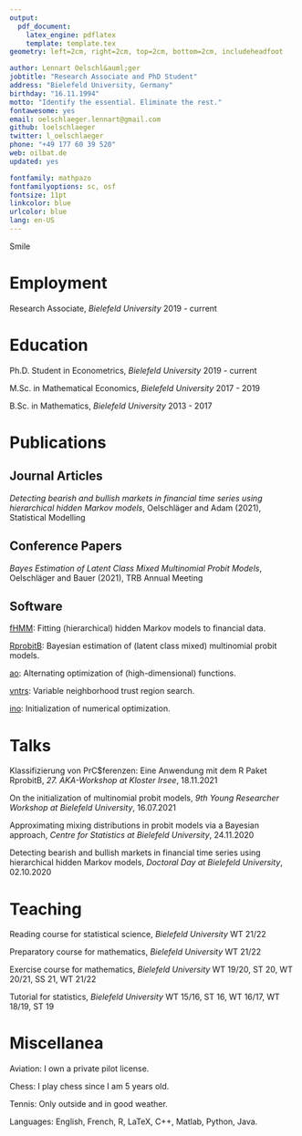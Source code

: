 ```yaml
---
output: 
  pdf_document:
    latex_engine: pdflatex
    template: template.tex
geometry: left=2cm, right=2cm, top=2cm, bottom=2cm, includeheadfoot

author: Lennart Oelschl&auml;ger
jobtitle: "Research Associate and PhD Student"
address: "Bielefeld University, Germany"
birthday: "16.11.1994"
motto: "Identify the essential. Eliminate the rest."
fontawesome: yes
email: oelschlaeger.lennart@gmail.com
github: loelschlaeger
twitter: l_oelschlaeger
phone: "+49 177 60 39 520"
web: oilbat.de
updated: yes

fontfamily: mathpazo
fontfamilyoptions: sc, osf
fontsize: 11pt
linkcolor: blue
urlcolor: blue
lang: en-US
---
```


Smile

# Employment

Research Associate, *Bielefeld University* \hfill 2019 - current

# Education

Ph.D. Student in Econometrics, *Bielefeld University* \hfill 2019 - current

M.Sc. in Mathematical Economics, *Bielefeld University* \hfill 2017 - 2019

B.Sc. in Mathematics, *Bielefeld University* \hfill 2013 - 2017

# Publications

## Journal Articles

*Detecting bearish and bullish markets in financial time series using hierarchical hidden Markov models*, Oelschl&auml;ger and Adam (2021), Statistical Modelling

## Conference Papers

*Bayes Estimation of Latent Class Mixed Multinomial Probit Models*, Oelschl&auml;ger and Bauer (2021), TRB Annual Meeting

## Software

[fHMM](https://loelschlaeger.github.io/fHMM/): Fitting (hierarchical) hidden Markov models to financial data.

[RprobitB](https://loelschlaeger.github.io/RprobitB/): Bayesian estimation of (latent class mixed) multinomial probit models.

[ao](https://loelschlaeger.github.io/ao/): Alternating optimization of (high-dimensional) functions.

[vntrs](https://loelschlaeger.github.io/vntrs/): Variable neighborhood trust region search.

[ino](https://loelschlaeger.github.io/ino/): Initialization of numerical optimization.

# Talks

Klassifizierung von PrC$ferenzen: Eine Anwendung mit dem R Paket RprobitB, *27. AKA-Workshop at Kloster Irsee*, 18.11.2021

On the initialization of multinomial probit models, *9th Young Researcher Workshop at Bielefeld University*, 16.07.2021

Approximating mixing distributions in probit models via a Bayesian approach, *Centre for Statistics at Bielefeld University*, 24.11.2020

Detecting bearish and bullish markets in financial time series using hierarchical hidden Markov models, *Doctoral Day at Bielefeld University*, 02.10.2020

# Teaching

Reading course for statistical science, *Bielefeld University* \hfill WT 21/22

Preparatory course for mathematics, *Bielefeld University* \hfill WT 21/22

Exercise course for mathematics, *Bielefeld University* \hfill WT 19/20, ST 20, WT 20/21, SS 21, WT 21/22

Tutorial for statistics, *Bielefeld University* \hfill WT 15/16, ST 16, WT 16/17, WT 18/19, ST 19

# Miscellanea

Aviation: I own a private pilot license. 

Chess: I play chess since I am 5 years old.

Tennis: Only outside and in good weather.

Languages: English, French, R, LaTeX, C++, Matlab, Python, Java.

